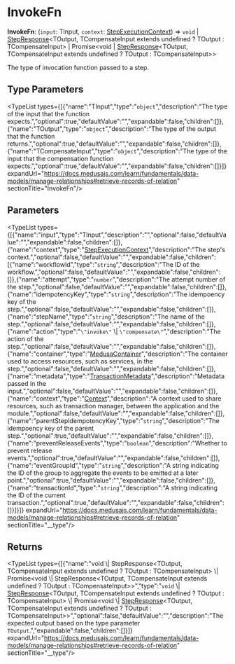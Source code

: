 
# InvokeFn

 **InvokeFn**: (`input`: TInput, `context`: [StepExecutionContext](../../interfaces/workflows.StepExecutionContext/page.mdx)) => `void` \| [StepResponse](../../classes/workflows.StepResponse/page.mdx)&#60;TOutput, TCompensateInput extends undefined ? TOutput : TCompensateInput&#62; \| Promise&#60;void \| [StepResponse](../../classes/workflows.StepResponse/page.mdx)&#60;TOutput, TCompensateInput extends undefined ? TOutput : TCompensateInput&#62;&#62;

The type of invocation function passed to a step.

## Type Parameters

<TypeList types={[{"name":"TInput","type":"`object`","description":"The type of the input that the function expects.","optional":true,"defaultValue":"","expandable":false,"children":[]},{"name":"TOutput","type":"`object`","description":"The type of the output that the function returns.","optional":true,"defaultValue":"","expandable":false,"children":[]},{"name":"TCompensateInput","type":"`object`","description":"The type of the input that the compensation function expects.","optional":true,"defaultValue":"","expandable":false,"children":[]}]} expandUrl="https://docs.medusajs.com/learn/fundamentals/data-models/manage-relationships#retrieve-records-of-relation" sectionTitle="InvokeFn"/>

## Parameters

<TypeList types={[{"name":"input","type":"TInput","description":"","optional":false,"defaultValue":"","expandable":false,"children":[]},{"name":"context","type":"[StepExecutionContext](../../interfaces/workflows.StepExecutionContext/page.mdx)","description":"The step's context.","optional":false,"defaultValue":"","expandable":false,"children":[{"name":"workflowId","type":"`string`","description":"The ID of the workflow.","optional":false,"defaultValue":"","expandable":false,"children":[]},{"name":"attempt","type":"`number`","description":"The attempt number of the step.","optional":false,"defaultValue":"","expandable":false,"children":[]},{"name":"idempotencyKey","type":"`string`","description":"The idempoency key of the step.","optional":false,"defaultValue":"","expandable":false,"children":[]},{"name":"stepName","type":"`string`","description":"The name of the step.","optional":false,"defaultValue":"","expandable":false,"children":[]},{"name":"action","type":"`\"invoke\"` \\| `\"compensate\"`","description":"The action of the step.","optional":false,"defaultValue":"","expandable":false,"children":[]},{"name":"container","type":"[MedusaContainer](../workflows.MedusaContainer/page.mdx)","description":"The container used to access resources, such as services, in the step.","optional":false,"defaultValue":"","expandable":false,"children":[]},{"name":"metadata","type":"[TransactionMetadata](../workflows.TransactionMetadata/page.mdx)","description":"Metadata passed in the input.","optional":false,"defaultValue":"","expandable":false,"children":[]},{"name":"context","type":"[Context](../../interfaces/workflows.Context/page.mdx)","description":"A context used to share resources, such as transaction manager, between the application and the module.","optional":false,"defaultValue":"","expandable":false,"children":[]},{"name":"parentStepIdempotencyKey","type":"`string`","description":"The idempoency key of the parent step.","optional":true,"defaultValue":"","expandable":false,"children":[]},{"name":"preventReleaseEvents","type":"`boolean`","description":"Whether to prevent release events.","optional":true,"defaultValue":"","expandable":false,"children":[]},{"name":"eventGroupId","type":"`string`","description":"A string indicating the ID of the group to aggregate the events to be emitted at a later point.","optional":true,"defaultValue":"","expandable":false,"children":[]},{"name":"transactionId","type":"`string`","description":"A string indicating the ID of the current transaction.","optional":true,"defaultValue":"","expandable":false,"children":[]}]}]} expandUrl="https://docs.medusajs.com/learn/fundamentals/data-models/manage-relationships#retrieve-records-of-relation" sectionTitle="__type"/>

## Returns

<TypeList types={[{"name":"void \\| StepResponse&#60;TOutput, TCompensateInput extends undefined ? TOutput : TCompensateInput&#62; \\| Promise&#60;void \\| StepResponse&#60;TOutput, TCompensateInput extends undefined ? TOutput : TCompensateInput&#62;&#62;","type":"`void` \\| [StepResponse](../../classes/workflows.StepResponse/page.mdx)&#60;TOutput, TCompensateInput extends undefined ? TOutput : TCompensateInput&#62; \\| Promise&#60;void \\| [StepResponse](../../classes/workflows.StepResponse/page.mdx)&#60;TOutput, TCompensateInput extends undefined ? TOutput : TCompensateInput&#62;&#62;","optional":false,"defaultValue":"","description":"The expected output based on the type parameter `TOutput`.","expandable":false,"children":[]}]} expandUrl="https://docs.medusajs.com/learn/fundamentals/data-models/manage-relationships#retrieve-records-of-relation" sectionTitle="__type"/>

